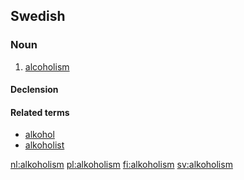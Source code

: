 ==Swedish==
{{wikipedia|lang=sv}}

===Noun===
{{infl|sv|noun|g=c}}
# [[alcoholism]]

====Declension====
{{sv-noun-unc-c|2=alkoholismen}}

====Related terms====
* [[alkohol]]
* [[alkoholist]]

{{defn|Estonian}}

[[nl:alkoholism]]
[[pl:alkoholism]]
[[fi:alkoholism]]
[[sv:alkoholism]]